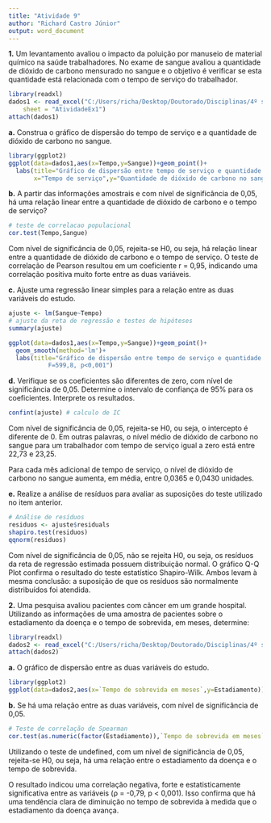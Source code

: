 ---
title: "Atividade 9"
author: "Richard Castro Júnior"
output: word_document
---

**1.** Um levantamento avaliou o impacto da poluição por manuseio de material químico na saúde trabalhadores. No exame de sangue avaliou a quantidade de dióxido de carbono mensurado no sangue e o objetivo é verificar se esta quantidade está relacionada com o tempo de serviço do trabalhador.

```{r}
library(readxl)
dados1 <- read_excel("C:/Users/richa/Desktop/Doutorado/Disciplinas/4º semestre/Análise Estatísticas em R/Atividades/Atividade 9/dados.xlsx", 
    sheet = "AtividadeEx1")
attach(dados1)
```

**a.** Construa o gráfico de dispersão do tempo de serviço e a quantidade de dióxido de carbono no sangue.

```{r}
library(ggplot2)
ggplot(data=dados1,aes(x=Tempo,y=Sangue))+geom_point()+
  labs(title="Gráfico de dispersão entre tempo de serviço e quantidade de dióxido de carbono no sangue",
       x="Tempo de serviço",y="Quantidade de dióxido de carbono no sangue")
```

**b.** A partir das informações amostrais e com nível de significância de 0,05, há uma relação linear entre a quantidade de dióxido de carbono e o tempo de serviço?

```{r}
# teste de correlacao populacional
cor.test(Tempo,Sangue)
```

Com nível de significância de 0,05, rejeita-se H0, ou seja, há relação linear entre a quantidade de dióxido de carbono e o tempo de serviço. O teste de correlação de Pearson resultou em um coeficiente r = 0,95, indicando uma correlação positiva muito forte entre as duas variáveis.

**c.** Ajuste uma regressão linear simples para a relação entre as duas variáveis do estudo.

```{r}
ajuste <- lm(Sangue~Tempo)
# ajuste da reta de regressão e testes de hipóteses
summary(ajuste)

ggplot(data=dados1,aes(x=Tempo,y=Sangue))+geom_point()+
  geom_smooth(method='lm')+
  labs(title="Gráfico de dispersão entre tempo de serviço e quantidade de dióxido de carbono no sangue",x="Tempo de serviço",y="Quantidade de dióxido de carbono no sangue")+ annotate("text",x=35,y=28,label="y=22,99+0,04x,
           F=599,8, p<0,001")
```

**d.** Verifique se os coeficientes são diferentes de zero, com nível de significância de 0,05. Determine o intervalo de confiança de 95% para os coeficientes. Interprete os resultados.

```{r}
confint(ajuste) # calculo de IC
```

Com nível de significância de 0,05, rejeita-se H0, ou seja, o intercepto é diferente de 0. Em outras palavras, o nível médio de dióxido de carbono no sangue para um trabalhador com tempo de serviço igual a zero está entre 22,73 e 23,25.

Para cada mês adicional de tempo de serviço, o nível de dióxido de carbono no sangue aumenta, em média, entre 0,0365 e 0,0430 unidades.

**e.** Realize a análise de resíduos para avaliar as suposições do teste utilizado no item anterior.

```{r}
# Análise de resíduos
residuos <- ajuste$residuals
shapiro.test(residuos)
qqnorm(residuos)
```

Com nível de significância de 0,05, não se rejeita H0, ou seja, os resíduos da reta de regressão estimada possuem distribuição normal. O gráfico Q-Q Plot confirma o resultado do teste estatístico Shapiro-Wilk. Ambos levam à mesma conclusão: a suposição de que os resíduos são normalmente distribuídos foi atendida.

**2.** Uma pesquisa avaliou pacientes com câncer em um grande hospital. Utilizando as informações de uma amostra de pacientes sobre o estadiamento da doença e o tempo de sobrevida, em meses, determine:

```{r}
library(readxl)
dados2 <- read_excel("C:/Users/richa/Desktop/Doutorado/Disciplinas/4º semestre/Análise Estatísticas em R/Atividades/Atividade 9/dados.xlsx", sheet = "AtividadeEx2")
attach(dados2)
```

**a.** O gráfico de dispersão entre as duas variáveis do estudo.

```{r}
library(ggplot2)
ggplot(data=dados2,aes(x=`Tempo de sobrevida em meses`,y=Estadiamento))+geom_point()+ labs(title="Gráfico de dispersão entre tempo de sobrevida, em meses, e estadiamento",x="Tempo de sobrevida em meses",y="Estadiamento")
```

**b.** Se há uma relação entre as duas variáveis, com nível de significância de 0,05.

```{r}
# Teste de correlação de Spearman
cor.test(as.numeric(factor(Estadiamento)),`Tempo de sobrevida em meses`, method="spearman",exact = FALSE)
```

Utilizando o teste de undefined, com um nível de significância de 0,05, rejeita-se H0, ou seja, há uma relação entre o estadiamento da doença e o tempo de sobrevida.

O resultado indicou uma correlação negativa, forte e estatisticamente significativa entre as variáveis (ρ = -0,79, p \< 0,001). Isso confirma que há uma tendência clara de diminuição no tempo de sobrevida à medida que o estadiamento da doença avança.
